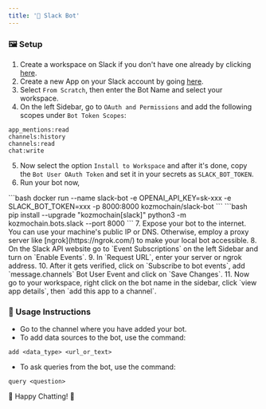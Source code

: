 ```yaml
---
title: '💼 Slack Bot'
---
```


### 🖼️ Setup

1. Create a workspace on Slack if you don't have one already by clicking [here](https://slack.com/intl/en-in/).
2. Create a new App on your Slack account by going [here](https://api.slack.com/apps).
3. Select `From Scratch`, then enter the Bot Name and select your workspace.
4. On the left Sidebar, go to `OAuth and Permissions` and add the following scopes under `Bot Token Scopes`:
```text
app_mentions:read
channels:history
channels:read
chat:write
```
5. Now select the option `Install to Workspace` and after it's done, copy the `Bot User OAuth Token` and set it in your secrets as `SLACK_BOT_TOKEN`.
6. Run your bot now,
<Tabs>
    <Tab title="docker">
        ```bash
        docker run --name slack-bot -e OPENAI_API_KEY=sk-xxx -e SLACK_BOT_TOKEN=xxx -p 8000:8000 kozmochain/slack-bot
        ```
    </Tab>
    <Tab title="python">
        ```bash
        pip install --upgrade "kozmochain[slack]"
        python3 -m kozmochain.bots.slack --port 8000
        ```
</Tab>
</Tabs>
7. Expose your bot to the internet. You can use your machine's public IP or DNS. Otherwise, employ a proxy server like [ngrok](https://ngrok.com/) to make your local bot accessible.
8. On the Slack API website go to `Event Subscriptions` on the left Sidebar and turn on `Enable Events`.
9. In `Request URL`, enter your server or ngrok address.
10. After it gets verified, click on `Subscribe to bot events`, add `message.channels` Bot User Event and click on `Save Changes`.
11. Now go to your workspace, right click on the bot name in the sidebar, click `view app details`, then `add this app to a channel`.

### 🚀 Usage Instructions

- Go to the channel where you have added your bot.
- To add data sources to the bot, use the command:
```text
add <data_type> <url_or_text>
```
- To ask queries from the bot, use the command:
```text
query <question>
```

🎉 Happy Chatting! 🎉
